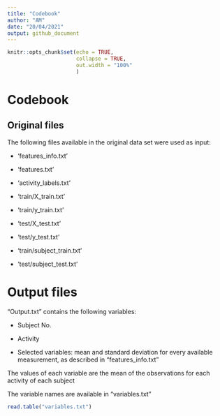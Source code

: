 ```yaml
---
title: "Codebook"
author: "AM"
date: "20/04/2021"
output: github_document
---
```


<!-- CodeBook.md is generated from CodeBook.Rmd. Please edit that file -->


```r
knitr::opts_chunk$set(echo = TRUE,
                      collapse = TRUE,
                      out.width = "100%"
                      )
```

# Codebook

## Original files

The following files available in the original data set were used as input:

- 'features_info.txt'

- 'features.txt'

- 'activity_labels.txt'

- 'train/X_train.txt'

- 'train/y_train.txt'

- 'test/X_test.txt'

- 'test/y_test.txt'

- 'train/subject_train.txt'

- 'test/subject_test.txt'

# Output files
"Output.txt" contains the following variables:

- Subject No.

- Activity

- Selected variables: mean and standard deviation for every available measurement, as described in "features_info.txt"

The values of each variable are the mean of the observations for each activity of each subject

The variable names are available in "variables.txt"
```r
read.table("variables.txt")

```
 

